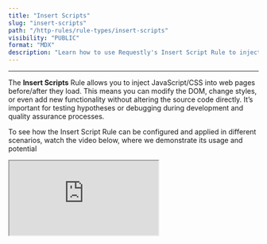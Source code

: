 ```yaml
---
title: "Insert Scripts"
slug: "insert-scripts"
path: "/http-rules/rule-types/insert-scripts"
visibility: "PUBLIC"
format: "MDX"
description: "Learn how to use Requestly's Insert Script Rule to inject JavaScript or CSS into web pages without changing the original code"
---
```


***

The **Insert Scripts** Rule allows you to inject JavaScript/CSS into web pages before/after they load. This means you can modify the DOM, change styles, or even add new functionality without altering the source code directly. It’s important for testing hypotheses or debugging during development and quality assurance processes.

To see how the Insert Script Rule can be configured and applied in different scenarios, watch the video below, where we demonstrate its usage and potential

<iframe src="https://www.youtube.com/watch?v=b3TzuxkNdgM" />

## Why Use the Insert Script Rule?

* Inject popular libraries or hosted scripts or execute custom code snippets on or after page load using a simple rule builder.\
  [Learn more →](https://requestly.com/blog/how-to-inject-a-script-before-page-load-on-a-website/)

* Test & demonstrate SaaS applications like website widgets and monitoring scripts on target websites.\
  <a target="_blank" href="https://requestly.com/blog/how-to-test-saas-products-without-actual-integration-on-live-websites/">Learn more →</a>

<img src="/images/insert-scripts/a7b83b25-1861-4cf5-a9f2-5142468fe129.png" align="center" fullwidth="false" />

## **How to Configure the Rule**

<Steps>
  <Step title="Open HTTP Rules and Create a New Rule">
    Navigate to the `HTTP Rules` tab in the web or desktop app. Click on `+ New Rule` and select `Insert Script` from the options.

    <img src="/images/insert-scripts/3d75cdf9-3da8-4a08-837d-14989f9ee43e.png" align="center" fullwidth="false" />
  </Step>

  <Step title="Name and Describe Your Rule">
    Provide a **descriptive name** for the rule to keep your setup organized. Optionally, add a **brief description** explaining its purpose for easier identification later.

    <img src="/images/insert-scripts/9832de41-bfaf-4537-9261-95d1f71ae1f1.png" align="center" fullwidth="false" />
  </Step>

  <Step title="Define the Source Condition">
    Define where the rule should be applied by specifying criteria such as **URL**, **Host**, or **Path**. You can choose from options like **Regex**, **Contains**, **Wildcard**, or **Equals**, or use <a target="_blank" href="/general/http-rules/advanced-usage/advance-filters">**Advance Filters**</a> for more precise conditions.

    For more details on source conditions, [**read this guide**.](/general/http-rules/advanced-usage/advance-targeting)

    <Card title="Example:">
      To apply a rule on [our demo website](https://www.requestly-playground.com/), use the following configuration:

      * **Condition Type:** URL

      * **Operator:** Contains

      * **Value:** `requestly-playground.com`

      This example targets any requests made to the [**Requestly Play**](/general/http-rules/advanced-usage/advance-targeting)[**ground**](https://requestly-playground.com), ensuring the script is applied wherever the URL contains `requestly-playground.com`.
    </Card>

    <img src="/images/insert-scripts/d2288634-9de2-4f48-bbdf-6e4e8be99a3a.png" align="center" fullwidth="false" />
  </Step>

  <Step title="Select the Code Source">
    You have **two options** for the code source:

    1. **Custom Code:** Directly paste your script or CSS into the editor (used in the examples below).

    2. **URL:** Provide a link to an external file containing the script or CSS.

    <img src="/images/insert-scripts/4d40db6c-1557-4ec4-8e25-636f2a1a79df.png" align="center" fullwidth="false" />

    <Tabs>
      <Tab title="URL">
        In the **URL** option, add a link to an external file containing the script or CSS.

        > **You can also pick the response from the Requestly File Server using the** `Pick from File Server` **feature.** This allows you to inject scripts or JSON responses hosted on the File Server directly into your rule.

        <img src="/images/insert-scripts/3c7bff65-3c15-498c-8b32-c2698eb9b09f.png" align="center" fullwidth="false" />
      </Tab>

      <Tab title="Custom Code">
        In the **Custom Code** option, you can directly paste your script or CSS into the editor.

        Here, we are using **Custom Code** as it allows you to easily add and test your code directly.

        <img src="/images/insert-scripts/2c3d129e-38cc-4d50-adef-c68d08a902d8.png" align="center" fullwidth="false" />
      </Tab>
    </Tabs>
  </Step>

  <Step title="Choose whether to inject CSS styles or JavaScript code">
    You can add either CSS styles or JavaScript code:

    <Tabs>
      <Tab title="CSS">
        **To Add CSS Styles→** Insert the following code to modify the web page's styling:

        ```xml
        <style type="text/css">
          .product-card {
            background-color: #e0ffe5;
          }
          .product-image {
            mix-blend-mode: darken;
          }
        </style>
        ```

        This code changes the background colour of product cards to a light green (`#e0ffe5`) and adjusts the product images' blend mode.

        You can also import this rule and apply it directly by using this\
        <a target="_blank" href="https://app.requestly.io/rules/shared-lists/viewer/85b6ef44ba6b412998797b9fe22fb0e9-Inject-Scripts">→**shared list**</a>
      </Tab>

      <Tab title="JavaScript">
        **Add JavaScript Code →** Insert the following script to display an alert message:

        ```xml
        <script type="text/javascript">
          alert("Script injected successfully!");
        </script>
        ```

        This JavaScript code triggers an alert with the message `Script injected successfully!` to confirm the rule is active.

        You can also import this rule and apply it directly by using this\
        <a target="_blank" href="https://app.requestly.io/rules#sharedList/99a92c91eb4d419bb0cf89ca27295780-Insert-Scripts-Rule-">→ **shared list**</a>
      </Tab>
    </Tabs>
  </Step>

  <Step title="[Optional] Add Custom Attributes to Scripts">
    While injecting JavaScript, you can enhance the `<script>` tag by adding custom attributes. This is useful when you want to fine-tune how the script behaves in the browser, improve debugging, support conditional handling, or pass configuration data.

    Requestly lets you define these attributes directly in the Insert Script Rule interface. You can specify standard or custom attributes like `defer`, `async`, `crossorigin`, `data-*`, and more all depending on your use case.

    ```javascript
    <script 
      src="https://example.com/script.js" 
      id="custom-script"
      defer 
      crossorigin="anonymous" 
      data-source="requestly" 
      data-widget-id="tracking-xyz">   
    </script>
    ```
  </Step>

  <Step title="Decide whether to insert the script before or after the page load.">
    <Tip>
      If you are injecting **CSS**, it is applied automatically as soon as the rule is executed.
    </Tip>

    This option is available **only when injecting JavaScript**

    * **As Soon As Possible:** The script will be injected as soon as the page starts loading.

    * **After Page Load:** The script will be injected after all page content has fully loaded

    <img src="/images/insert-scripts/7df23200-ee03-44eb-b5e7-c97dc38d41ae.png" align="center" fullwidth="false" />
  </Step>

  <Step title="Save and Activate the Rule">
    Once you are satisfied with your configuration, click **Save** to store the rule. After saving, make sure to toggle the rule **ON** to activate it. This will apply the rule.

    <img src="/images/insert-scripts/6c2ce452-bd2e-4bb2-9683-d9cadfa8e9eb.png" align="center" fullwidth="false" />
  </Step>

  <Step title="Test the Rule">
    <Tip>
      There are multiple ways to validate if a rule is applied or not, learn more about how to <a target="_blank" href="/general/http-rules/advanced-usage/validate-rules-execution">`validate rule execution`</a>**.**
    </Tip>

    To ensure the rule is working correctly, click the **Test** button and enter the URL of the page where you want to apply this rule.

    <img src="/images/insert-scripts/2d041415-481c-4df2-9f5f-5ee935f28cc0.png" align="center" fullwidth="false" />

    A confirmation widget will appear to indicate if the rule has been successfully applied.

    <img src="/images/insert-scripts/6e063310-b049-4b5c-bd9f-c933ad1cf7ee.png" align="center" fullwidth="false" />

    Here, you can see that the rule has been applied, and an alert displays the message **Script Injected Successfully.**

    `OR`

    <img src="/images/insert-scripts/06ffad28-431b-4af8-bea7-d1a0a5aa432f.png" align="center" fullwidth="false" />

    Here, you can see that the rule has been applied, and the styles defined in the CSS are applied to the page.
  </Step>
</Steps>
